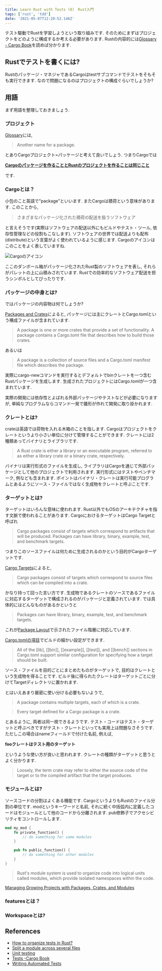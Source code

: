 ```yaml
---
title: Learn Rust with Tests (0)　Rust入門
tags: ['rust', 'tdd']
date: '2021-05-07T12:20:52.146Z'
---
```


テスト駆動でRustを学習しようという取り組みです. そのためにまずはプロジェクトをどのように構成するか考える必要があります. Rustの内容的には[Glossary - Cargo Book](https://doc.rust-lang.org/cargo/appendix/glossary.html?highlight=member#workspace)を読めば分かります.

<!-- seq -->


## Rustでテストを書くには?

Rustのパッケージ・マネジャであるCargoはtestサブコマンドでテストをそもそも実行できます.
なので問題になるのはプロジェクトの構成ぐらいでしょうか?

## 用語

まず用語を整理しておきましょう.

### プロジェクト

[Glossary](https://doc.rust-lang.org/cargo/appendix/glossary.html?highlight=member#workspace)には, 

> Another name for a package.

とありCargoプロジェクト=パッケージと考えて良いでしょう. つまりCargoでは

<u>**Cargoのパッケージを作ることとRustのプロジェクトを作ることは同じこと**</u>

です.

### Cargoとは？

小包のこと英語で"package"といいます. またCargoは積荷という意味があります. このことから,

> さまざまなパッケージ化された積荷の配送を扱うソフトウェア

と言えそうです(実際はソフトウェアの配送以外にもビルドやテスト・ツール, 依存性管理などの役割もこなします). ソフトウェアの世界では配送よりも配布(distribute)という言葉がよく使われているように感じます. Cargoのアイコンはこのことをよく表していますね.

![Cargoのアイコン](/static/posts/2021/05/07/764287_001.png)

ここのダンボール箱がパッケージ化されたRust製のソフトウェアを表し, それらがパレットの上に山積みされています. Rustでの効率的なソフトウェア配送を担うシンボルとしてぴったりです.

### パッケージの中身とは?

ではパッケージの内容物は何でしょうか?

[Packages and Crates](https://doc.rust-lang.org/book/ch07-01-packages-and-crates.html)によると, パッケージには主にクレートとCargo.tomlという構成ファイルが含まれています.

> A package is one or more crates that provide a set of functionality. A package contains a Cargo.toml file that describes how to build those crates.

あるいは

> A package is a collection of source files and a Cargo.toml manifest file which describes the package. 

実際にcargo-newコマンドを実行するとデフォルトでbinクレートを一つ含むRustパッケージを生成します. 生成されたプロジェクトにはCargo.tomlが一つ含まれています. 

実際の開発には依存性とよばれる外部パッケージやテストなどが必要になりますが, 単純なプログラムならコマンド一発で雛形が作れて開発に取り掛かれます.

###  クレートとは?

crateは英語では荷物を入れる木箱のことを指します. Cargoはプロジェクトをクレートというより小さい単位に分けて管理することができます. クレートには2種類あってバイナリとライブラリです.

> A Rust crate is either a library or an executable program, referred to as either a library crate or a binary crate, respectively.

バイナリは実行形式のファイルを生成し, ライブラリはCargoを通じて外部パッケージとして他のプロジェクトで利用されます. 実行形式にはテストやベンチマーク, 例なども含まれます. ポイントはバイナリ・クレートは実行可能プログラムとあるようにソース・ファイルではなく生成物をクレートと呼ぶことです. 

### ターゲットとは?

ターゲットはいろんな意味に使われます. Rust以外でもOSのアーキテクチャを指す文脈で使われることがあります. CargoにおけるターゲットはCargo Targetと呼ばれ

> Cargo packages consist of targets which correspond to artifacts that will be produced. Packages can have library, binary, example, test, and benchmark targets.

つまりこのソースファイルは何ために生成されるのかという目的がCargoターゲットです.

[Cargo Targets](https://doc.rust-lang.org/cargo/reference/cargo-targets.html)によると,

> Cargo packages consist of targets which correspond to source files which can be compiled into a crate. 

かなり持って回った言い方です. 生成物であるクレートのソースであるファイルに対応するターゲットで構成されるのがパッケージと定義されています. では具体的にはどんなものがあるかというと

> Packages can have library, binary, example, test, and benchmark targets.

これが[Package Layout](https://doc.rust-lang.org/cargo/guide/project-layout.html)で示されたファイル階層に対応しています. 

[Cargo.tomlの項目](https://doc.rust-lang.org/cargo/reference/cargo-targets.html#configuring-a-target)でビルドの細かい設定ができます. 

> All of the [lib], [[bin]], [[example]], [[test]], and [[bench]] sections in Cargo.toml support similar configuration for specifying how a target should be built. 

ソース・ファイルを目的ごとにまとめたものがターゲットで, 目的はクレートという生成物を得ることです. ビルド後に得られたクレートはターゲットごとに分けてTargetディレクトリに置かれます.

とはいえあまり厳密に使い分ける必要もないようで,

> A package contains multiple targets, each of which is a crate.

> Every target defined for a Cargo package is a crate.

とあるように, 両者は同一視できるようです. テスト・コードはテスト・ターゲットと呼ぶべきですがテスト・クレートといっても実用上は問題なさそうです. ただしこの場合はnameフィールドで付けた名前, 例えば,

**fooクレートはテスト用のターゲット**

というような使い方が良いと思われます. クレートの種類がターゲットと思うとよく分かります.

> Loosely, the term crate may refer to either the source code of the target or to the compiled artifact that the target produces. 

### モジュールとは?

ソースコードの分割はよくある機能です. CargoというよりもRustのファイル分割の単位です. modというキーワードと名前, それに続く中括弧内に定義したコードはモジュールとして他のコードから分離されます. pub修飾子でアクセシビリティをコントロールします.

```rust
mod my_mod {
    fn private_function() {
        // do something for same modules
    }

    pub fn public_function() {
        // do something for other modules
    }
}
```

> Rust's module system is used to organize code into logical units called modules, which provide isolated namespaces within the code.

[Managing Growing Projects with Packages, Crates, and Modules](https://doc.rust-lang.org/book/ch07-00-managing-growing-projects-with-packages-crates-and-modules.html#managing-growing-projects-with-packages-crates-and-modules)

### featuresとは？

### Workspaceとは?

## References

- [How to organize tests in Rust?](https://sireliah.com/niusy/testing_in_rust/)
- [Split a module across several files](https://stackoverflow.com/questions/22596920/split-a-module-across-several-files)
- [Unit testing](https://doc.rust-lang.org/rust-by-example/testing/unit_testing.html)
- [Tests -Cargo Book](https://doc.rust-lang.org/cargo/guide/tests.html)
- [Writing Automated Tests](https://doc.rust-lang.org/book/ch11-00-testing.html)